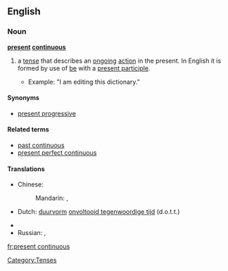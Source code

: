 ==English==

===Noun===
'''[[present]] [[continuous]]'''

# {{grammar}} a [[tense]] that describes an [[ongoing]] [[action]] in the present. In English it is formed by use of [[be]] with a [[present participle]].
#*Example: "I am editing this dictionary."

====Synonyms====
* [[present progressive]]

====Related terms====
* [[past continuous]]
* [[present perfect continuous]]

====Translations====
{{trans-top|tense that describes an ongoing action in the present}}
* Chinese:
*: Mandarin: {{t|zh|現在進行時|sc=Hani}}, {{t|zh|现在进行时|tr=xiànzài jìnxíng shí|sc=Hani}}
* Dutch: [[duurvorm]] [[onvoltooid tegenwoordige tijd]] (d.o.t.t.) {{m}}
{{trans-mid}}
* {{trreq|Finnish}}
* Russian: {{t|ru|настоящее продолженное|n|tr=nastojáščeje prodólžennoje|sc=Cyrl}},  {{t|ru|настоящее длительное|n|tr=nastojáščeje dlítel'noje|sc=Cyrl}}
{{trans-bottom}}

[[Category:Tenses]]

[[fr:present continuous]]